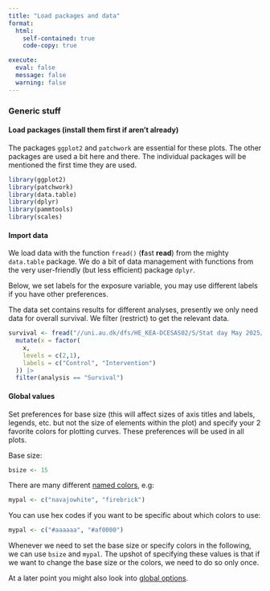 ```yaml
---
title: "Load packages and data"
format:
  html:
    self-contained: true
    code-copy: true

execute:
  eval: false
  message: false
  warning: false
---
```

### Generic stuff

#### Load packages (install them first if aren't already)

The packages `ggplot2` and `patchwork` are essential for these plots. The other packages are used a bit here and there. The individual packages will be mentioned the first time they are used.

```r
library(ggplot2)
library(patchwork)
library(data.table)
library(dplyr)
library(pammtools)
library(scales)
```

#### Import data

We load data with the function `fread()` (**f**ast **read**) from the mighty `data.table` package. We do a bit of data management with functions from the very user-friendly (but less efficient) package `dplyr`.

Below, we set labels for the exposure variable, you may use different labels if you have other preferences.

The data set contains results for different analyses, presently we only need data for overall survival. We filter (restrict) to get the relevant data.

```r
survival <- fread("//uni.au.dk/dfs/HE_KEA-DCESAS02/S/Stat day May 2025/risk_curves/data/riskdata.csv") |>
  mutate(x = factor(
    x,
    levels = c(2,1),
    labels = c("Control", "Intervention")
  )) |>
  filter(analysis == "Survival")

```

#### Global values

Set preferences for base size (this will affect sizes of axis titles and labels, legends, etc. but not the size of elements within the plot) and specify your 2 favorite colors for plotting curves. These preferences will be used in all plots.

Base size:

```r
bsize <- 15
```

There are many different [named colors](https://debruine.github.io/30DCC-2022/app-a-colours.html), e.g:

```r
mypal <- c("navajowhite", "firebrick")
```

You can use hex codes if you want to be specific about which colors to use:

```r
mypal <- c("#aaaaaa", "#af0000")
```

Whenever we need to set the base size or specify colors in the following, we can use `bsize` and `mypal`. The upshot of specifying these values is that if we want to change the base size or the colors, we need to do so only once.

At a later point you might also look into [global options](991_global_options.qmd).